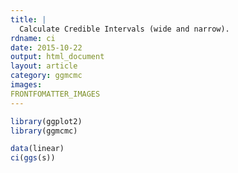 ```yaml
---
title: |
  Calculate Credible Intervals (wide and narrow).
rdname: ci
date: 2015-10-22
output: html_document
layout: article
category: ggmcmc
images:
FRONTFOMATTER_IMAGES
---
```


```r
library(ggplot2)
library(ggmcmc)
```

```r
data(linear)
ci(ggs(s))



```